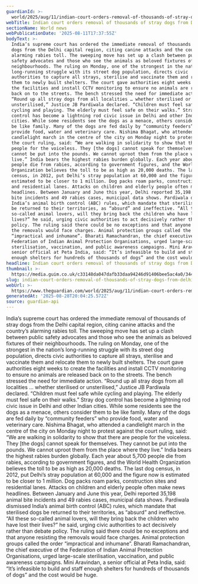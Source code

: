 ```yaml
---
guardianId: >-
  world/2025/aug/11/indian-court-orders-removal-of-thousands-of-stray-dogs-from-new-delhi-region
webTitle: Indian court orders removal of thousands of stray dogs from Delhi region
sectionName: World news
webPublicationDate: '2025-08-11T17:37:55Z'
bodyText: >-
  India’s supreme court has ordered the immediate removal of thousands of stray
  dogs from the Delhi capital region, citing canine attacks and the country’s
  alarming rabies toll. The sweeping move has set up a clash between public
  safety advocates and those who see the animals as beloved fixtures of their
  neighbourhoods. The ruling on Monday, one of the strongest in the nation’s
  long-running struggle with its street dog population, directs civic
  authorities to capture all strays, sterilise and vaccinate them and relocate
  them to newly built shelters. The court gave authorities eight weeks to create
  the facilities and install CCTV monitoring to ensure no animals are released
  back on to the streets. The bench stressed the need for immediate action.
  “Round up all stray dogs from all localities … whether sterilised or
  unsterilised,” Justice JB Pardiwala declared. “Children must feel safe while
  cycling and playing. The elderly must feel safe on their walks.” Stray dog
  control has become a lightning rod civic issue in Delhi and other Indian
  cities. While some residents see the dogs as a menace, others consider them to
  be like family. Many of the dogs are fed daily by “community feeders” who
  provide food, water and veterinary care. Nishima Bhagat, who attended a
  candlelight march in the centre of the city on Monday night to protest against
  the court ruling, said: “We are walking in solidarity to show that there are
  people for the voiceless. They [the dogs] cannot speak for themselves. They
  cannot be put into the pounds. We cannot uproot them from the place where they
  live.” India bears the highest rabies burden globally. Each year about 5,700
  people die from rabies, according to government figures, and the World Health
  Organization believes the toll to be as high as 20,000 deaths. The last dog
  census, in 2012, put Delhi’s stray population at 60,000 and the figure now is
  estimated to be closer to 1 million. Dog packs roam parks, construction sites
  and residential lanes. Attacks on children and elderly people often make news
  headlines. Between January and June this year, Delhi reported 35,198 animal
  bite incidents and 49 rabies cases, municipal data shows. Pardiwala dismissed
  India’s animal birth control (ABC) rules, which mandate that sterilised dogs
  be returned to their territories, as “absurd” and ineffective. “All these
  so-called animal lovers, will they bring back the children who have lost their
  lives?” he said, urging civic authorities to act decisively rather than debate
  policy. The ruling said there could be no exceptions and that anyone resisting
  the removals would face charges. Animal protection groups called the order
  “impractical and inhumane”. Bharati Ramachandran, the chief executive of the
  Federation of Indian Animal Protection Organisations, urged large-scale
  sterilisation, vaccination, and public awareness campaigns. Mini Aravindan, a
  senior official at Peta India, said: “It’s infeasible to build and staff
  enough shelters for hundreds of thousands of dogs” and the cost would be huge.
headline: Indian court orders removal of thousands of stray dogs from Delhi region
thumbnail: >-
  https://media.guim.co.uk/c33148da047dafb33daa94246d91406bee5ac4a0/344_181_4185_3350/500.jpg
slug: indian-court-orders-removal-of-thousands-of-stray-dogs-from-delhi-region
webUrl: >-
  https://www.theguardian.com/world/2025/aug/11/indian-court-orders-removal-of-thousands-of-stray-dogs-from-new-delhi-region
generatedAt: '2025-08-28T20:04:25.572Z'
source: guardian-api
---
```

India’s supreme court has ordered the immediate removal of thousands of stray dogs from the Delhi capital region, citing canine attacks and the country’s alarming rabies toll. The sweeping move has set up a clash between public safety advocates and those who see the animals as beloved fixtures of their neighbourhoods. The ruling on Monday, one of the strongest in the nation’s long-running struggle with its street dog population, directs civic authorities to capture all strays, sterilise and vaccinate them and relocate them to newly built shelters. The court gave authorities eight weeks to create the facilities and install CCTV monitoring to ensure no animals are released back on to the streets. The bench stressed the need for immediate action. “Round up all stray dogs from all localities … whether sterilised or unsterilised,” Justice JB Pardiwala declared. “Children must feel safe while cycling and playing. The elderly must feel safe on their walks.” Stray dog control has become a lightning rod civic issue in Delhi and other Indian cities. While some residents see the dogs as a menace, others consider them to be like family. Many of the dogs are fed daily by “community feeders” who provide food, water and veterinary care. Nishima Bhagat, who attended a candlelight march in the centre of the city on Monday night to protest against the court ruling, said: “We are walking in solidarity to show that there are people for the voiceless. They [the dogs] cannot speak for themselves. They cannot be put into the pounds. We cannot uproot them from the place where they live.” India bears the highest rabies burden globally. Each year about 5,700 people die from rabies, according to government figures, and the World Health Organization believes the toll to be as high as 20,000 deaths. The last dog census, in 2012, put Delhi’s stray population at 60,000 and the figure now is estimated to be closer to 1 million. Dog packs roam parks, construction sites and residential lanes. Attacks on children and elderly people often make news headlines. Between January and June this year, Delhi reported 35,198 animal bite incidents and 49 rabies cases, municipal data shows. Pardiwala dismissed India’s animal birth control (ABC) rules, which mandate that sterilised dogs be returned to their territories, as “absurd” and ineffective. “All these so-called animal lovers, will they bring back the children who have lost their lives?” he said, urging civic authorities to act decisively rather than debate policy. The ruling said there could be no exceptions and that anyone resisting the removals would face charges. Animal protection groups called the order “impractical and inhumane”. Bharati Ramachandran, the chief executive of the Federation of Indian Animal Protection Organisations, urged large-scale sterilisation, vaccination, and public awareness campaigns. Mini Aravindan, a senior official at Peta India, said: “It’s infeasible to build and staff enough shelters for hundreds of thousands of dogs” and the cost would be huge.
